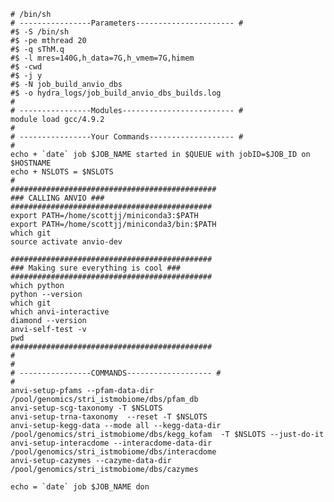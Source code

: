 ```
# /bin/sh
# ----------------Parameters---------------------- #
#$ -S /bin/sh
#$ -pe mthread 20
#$ -q sThM.q
#$ -l mres=140G,h_data=7G,h_vmem=7G,himem
#$ -cwd
#$ -j y
#$ -N job_build_anvio_dbs
#$ -o hydra_logs/job_build_anvio_dbs_builds.log
#
# ----------------Modules------------------------- #
module load gcc/4.9.2
#
# ----------------Your Commands------------------- #
#
echo + `date` job $JOB_NAME started in $QUEUE with jobID=$JOB_ID on $HOSTNAME
echo + NSLOTS = $NSLOTS
#
##############################################
### CALLING ANVIO ###
#############################################
export PATH=/home/scottjj/miniconda3:$PATH
export PATH=/home/scottjj/miniconda3/bin:$PATH
which git
source activate anvio-dev

#############################################
### Making sure everything is cool ###
#############################################
which python
python --version
which git
which anvi-interactive 
diamond --version 
anvi-self-test -v 
pwd
#############################################
#
#
# ----------------COMMANDS------------------- #
#
anvi-setup-pfams --pfam-data-dir /pool/genomics/stri_istmobiome/dbs/pfam_db
anvi-setup-scg-taxonomy -T $NSLOTS
anvi-setup-trna-taxonomy  --reset -T $NSLOTS
anvi-setup-kegg-data --mode all --kegg-data-dir /pool/genomics/stri_istmobiome/dbs/kegg_kofam  -T $NSLOTS --just-do-it
anvi-setup-interacdome --interacdome-data-dir /pool/genomics/stri_istmobiome/dbs/interacdome
anvi-setup-cazymes --cazyme-data-dir /pool/genomics/stri_istmobiome/dbs/cazymes

echo = `date` job $JOB_NAME don
```
